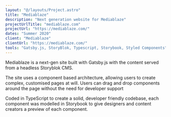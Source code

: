 ```yaml
---
layout: "@/layouts/Project.astro"
title: "Mediablaze"
description: "Next generation website for Mediablaze"
projectUrlTitle: "mediablaze.com"
projectUrl: "https://mediablaze.com/"
dates: "Summer 2020"
client: "Mediablaze"
clientUrl: "https://mediablaze.com/"
tools: "Gatsby.js, StoryBlok, Typescript, Storybook, Styled Components"
---
```


Mediablaze is a next-gen site built with Gatsby.js with the content served from a headless Storyblok CMS.

The site uses a component based architecture, allowing users to create complex, customised pages at will. Users can drag and drop components around the page without the need for developer support

Coded in TypeScript to create a solid, developer friendly codebase, each component was modelled in Storybook to give designers and content creators a preview of each component.

